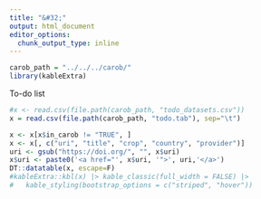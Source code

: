 ```yaml
---
title: "&#32;"
output: html_document
editor_options: 
  chunk_output_type: inline
---
```



```r
carob_path = "../../../carob/"
library(kableExtra)
```


To-do list

```r
#x <- read.csv(file.path(carob_path, "todo_datasets.csv"))
x = read.csv(file.path(carob_path, "todo.tab"), sep="\t")

x <- x[x$in_carob != "TRUE", ]
x <- x[, c("uri", "title", "crop", "country", "provider")]
uri <- gsub("https://doi.org/", "", x$uri)
x$uri <- paste0('<a href="', x$uri, '">', uri,'</a>')
DT::datatable(x, escape=F)
#kableExtra::kbl(x) |> kable_classic(full_width = FALSE) |>
#   kable_styling(bootstrap_options = c("striped", "hover"))
```

